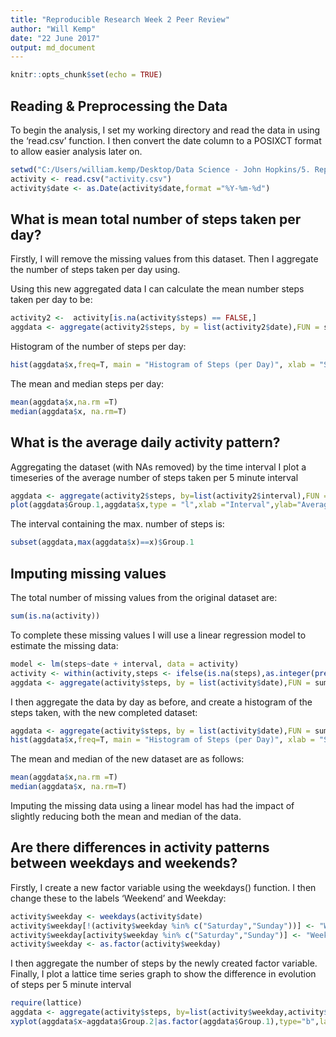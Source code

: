 ---
title: "Reproducible Research Week 2 Peer Review"
author: "Will Kemp"
date: "22 June 2017"
output: md_document
---

```{r setup, include=FALSE}
knitr::opts_chunk$set(echo = TRUE)
```

## Reading & Preprocessing the Data

To begin the analysis, I set my working directory and read the data in using the 'read.csv' function. I then convert the date column to a POSIXCT format to allow easier analysis later on.

```{r read}
setwd("C:/Users/william.kemp/Desktop/Data Science - John Hopkins/5. Reproducible Research/Week 2 Peer Review/Data")
activity <- read.csv("activity.csv")
activity$date <- as.Date(activity$date,format ="%Y-%m-%d")
```

## What is mean total number of steps taken per day?

Firstly, I will remove the missing values from this dataset. Then I aggregate the number of steps taken per day using.

Using this new aggregated data I can calculate the mean number steps taken per day to be:

```{r aggsteps}
activity2 <-  activity[is.na(activity$steps) == FALSE,]
aggdata <- aggregate(activity2$steps, by = list(activity2$date),FUN = sum)
```

Histogram of the number of steps per day:
```{r histsteps}
hist(aggdata$x,freq=T, main = "Histogram of Steps (per Day)", xlab = "Steps")
```

The mean and median steps per day:
```{r meanmedsteps}
mean(aggdata$x,na.rm =T)
median(aggdata$x, na.rm=T)
```


## What is the average daily activity pattern?

Aggregating the dataset (with NAs removed) by the time interval I plot a timeseries of the average number of steps taken per 5 minute interval

```{r plotint, echo=TRUE}
aggdata <- aggregate(activity2$steps, by=list(activity2$interval),FUN = mean)
plot(aggdata$Group.1,aggdata$x,type = "l",xlab ="Interval",ylab="Average Steps", main = "Average Steps per Interval")
```


The interval containing the max. number of steps is:
```{r maxint, echo=TRUE}
subset(aggdata,max(aggdata$x)==x)$Group.1
```

## Imputing missing values

The total number of missing values from the original dataset are:

```{r totmissing, echo=TRUE}
sum(is.na(activity))
```

To complete these missing values I will use a linear regression model to estimate the missing data:
```{r lmmissing, echo=TRUE}
model <- lm(steps~date + interval, data = activity)
activity <- within(activity,steps <- ifelse(is.na(steps),as.integer(predict(model,activity[,c(2,3)])),steps))
aggdata <- aggregate(activity$steps, by = list(activity$date),FUN = sum)
```

I then aggregate the data by day as before, and create a histogram of the steps taken, with the new completed dataset:

```{r histcompletedat, echo=TRUE}
aggdata <- aggregate(activity$steps, by = list(activity$date),FUN = sum)
hist(aggdata$x,freq=T, main = "Histogram of Steps (per Day)", xlab = "Steps")
```

The mean and median of the new dataset are as follows:

```{r meanmedcompletedat, echo=TRUE}
mean(aggdata$x,na.rm =T)
median(aggdata$x, na.rm=T)
```

Imputing the missing data using a linear model has had the impact of slightly reducing both the mean and median of the data.

## Are there differences in activity patterns between weekdays and weekends?

Firstly, I create a new factor variable using the weekdays() function. I then change these to the labels 'Weekend' and Weekday:

```{r weekday, echo=TRUE}
activity$weekday <- weekdays(activity$date)
activity$weekday[!(activity$weekday %in% c("Saturday","Sunday"))] <- "Weekday"
activity$weekday[activity$weekday %in% c("Saturday","Sunday")] <- "Weekend"
activity$weekday <- as.factor(activity$weekday)
```

I then aggregate the number of steps by the newly created factor variable. Finally, I plot a lattice time series graph to show the difference in evolution of steps per 5 minute interval

```{r weekdayplot, echo=TRUE}
require(lattice)
aggdata <- aggregate(activity$steps, by=list(activity$weekday,activity$interval),FUN = mean)
xyplot(aggdata$x~aggdata$Group.2|as.factor(aggdata$Group.1),type="b",layout =c(1,2))
```


